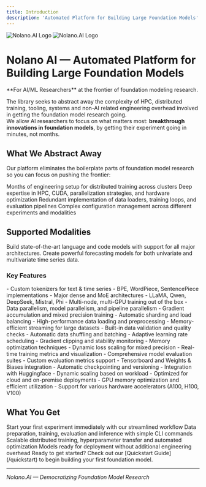 ```yaml
---
title: Introduction
description: 'Automated Platform for Building Large Foundation Models'
---
```


<Frame>
  <img
    className="block dark:hidden"
    src="/logos/cube_exploded_hero.png"
    alt="Nolano.AI Logo"
  />
  <img
    className="hidden dark:block"
    src="/logos/cube_exploded_hero.png"
    alt="Nolano.AI Logo"
  />
</Frame>

# Nolano AI — Automated Platform for Building Large Foundation Models

<Note>
  **For AI/ML Researchers** at the frontier of foundation modeling research.
</Note>

The library seeks to abstract away the complexity of HPC, distributed training, tooling, systems and non-AI related engineering overhead involved in getting the foundation model research going.  
We allow AI researchers to focus on what matters most: **breakthrough innovations in foundation models**, by getting their experiment going in minutes, not months.

## What We Abstract Away

Our platform eliminates the boilerplate parts of foundation model research so you can focus on pushing the frontier:

<CardGroup cols={2}>
  <Card
    title="Engineering Setup"
    icon="wrench"
    color="#935095"
  >
    Months of engineering setup for distributed training across clusters
  </Card>
  <Card
    title="HPC Expertise" 
    icon="microchip"
    color="#B47BB6"
  >
    Deep expertise in HPC, CUDA, parallelization strategies, and hardware optimization
  </Card>
  <Card
    title="Data Pipelines"
    icon="database"
    color="#6F3A71"
  >
    Redundant implementation of data loaders, training loops, and evaluation pipelines
  </Card>
  <Card
    title="Configuration Management"
    icon="gear"
    color="#935095"
  >
    Complex configuration management across different experiments and modalities
  </Card>
</CardGroup>

## Supported Modalities

<Tabs>
  <Tab title="Language & Code">
    Build state-of-the-art language and code models with support for all major architectures.
  </Tab>
  <Tab title="Time Series">
    Create powerful forecasting models for both univariate and multivariate time series data.
  </Tab>
</Tabs>

### Key Features

<AccordionGroup>
  <Accordion title="Tokenization Support">
    - Custom tokenizers for text & time series
    - BPE, WordPiece, SentencePiece implementations
  </Accordion>

  <Accordion title="Architecture Support">
    - Major dense and MoE architectures
    - LLaMA, Qwen, DeepSeek, Mistral, Phi
  </Accordion>

  <Accordion title="Distributed Training">
    - Multi-node, multi-GPU training out of the box
    - Data parallelism, model parallelism, and pipeline parallelism
    - Gradient accumulation and mixed precision training
    - Automatic sharding and load balancing
  </Accordion>

  <Accordion title="Data Pipeline">
    - High-performance data loading and preprocessing
    - Memory-efficient streaming for large datasets
    - Built-in data validation and quality checks
    - Automatic data shuffling and batching
  </Accordion>

  <Accordion title="Training Optimization">
    - Adaptive learning rate scheduling
    - Gradient clipping and stability monitoring
    - Memory optimization techniques
    - Dynamic loss scaling for mixed precision
  </Accordion>

  <Accordion title="Evaluation & Monitoring">
    - Real-time training metrics and visualization
    - Comprehensive model evaluation suites
    - Custom evaluation metrics support
    - Tensorboard and Weights & Biases integration
  </Accordion>

  <Accordion title="Model Management">
    - Automatic checkpointing and versioning
    - Integration with Huggingface
  </Accordion>

  <Accordion title="Scalability & Performance">
    - Dynamic scaling based on workload
    - Optimized for cloud and on-premise deployments
    - GPU memory optimization and efficient utilization
    - Support for various hardware accelerators (A100, H100, V100)
  </Accordion>
</AccordionGroup>

## What You Get

<CardGroup cols={2}>
  <Card
    title="Zero-to-training in under an hour"
    icon="rocket"
    color="#935095"
    href="/quickstart"
  >
    Start your first experiment immediately with our streamlined workflow
  </Card>
  <Card
    title="One-command operations"
    icon="terminal"
    color="#B47BB6"
    href="/quickstart"
  >
    Data preparation, training, evaluation and inference with simple CLI commands
  </Card>
  <Card
    title="Built-in best practices"
    icon="star"
    color="#6F3A71"
    href="/training"
  >
    Scalable distributed training, hyperparameter transfer and automated optimization
  </Card>
  <Card
    title="Production-ready"
    icon="check"
    color="#935095"
    href="/evaluation"
  >
    Models ready for deployment without additional engineering overhead
  </Card>
</CardGroup>

<Note>
  Ready to get started? Check out our [Quickstart Guide](/quickstart) to begin building your first foundation model.
</Note>

---

*Nolano.AI — Democratizing Foundation Model Research*
